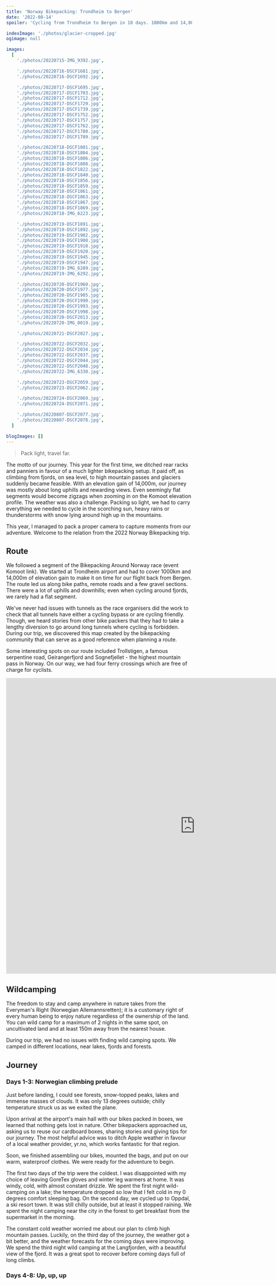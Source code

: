 ```yaml
---
title: 'Norway Bikepacking: Trondheim to Bergen'
date: '2022-08-14'
spoiler: 'Cycling from Trondheim to Bergen in 10 days. 1000km and 14,000m of elevation gain. Fjords, ferries and glaciers.'

indexImage: './photos/glacier-cropped.jpg'
ogimage: null

images:
  [
    './photos/20220715-IMG_9392.jpg',

    './photos/20220716-DSCF1681.jpg',
    './photos/20220716-DSCF1692.jpg',

    './photos/20220717-DSCF1695.jpg',
    './photos/20220717-DSCF1703.jpg',
    './photos/20220717-DSCF1712.jpg',
    './photos/20220717-DSCF1729.jpg',
    './photos/20220717-DSCF1739.jpg',
    './photos/20220717-DSCF1752.jpg',
    './photos/20220717-DSCF1757.jpg',
    './photos/20220717-DSCF1762.jpg',
    './photos/20220717-DSCF1780.jpg',
    './photos/20220717-DSCF1789.jpg',

    './photos/20220718-DSCF1801.jpg',
    './photos/20220718-DSCF1804.jpg',
    './photos/20220718-DSCF1806.jpg',
    './photos/20220718-DSCF1808.jpg',
    './photos/20220718-DSCF1822.jpg',
    './photos/20220718-DSCF1840.jpg',
    './photos/20220718-DSCF1856.jpg',
    './photos/20220718-DSCF1859.jpg',
    './photos/20220718-DSCF1861.jpg',
    './photos/20220718-DSCF1863.jpg',
    './photos/20220718-DSCF1867.jpg',
    './photos/20220718-DSCF1869.jpg',
    './photos/20220718-IMG_6223.jpg',

    './photos/20220719-DSCF1891.jpg',
    './photos/20220719-DSCF1892.jpg',
    './photos/20220719-DSCF1902.jpg',
    './photos/20220719-DSCF1908.jpg',
    './photos/20220719-DSCF1910.jpg',
    './photos/20220719-DSCF1920.jpg',
    './photos/20220719-DSCF1945.jpg',
    './photos/20220719-DSCF1947.jpg',
    './photos/20220719-IMG_6289.jpg',
    './photos/20220719-IMG_6292.jpg',

    './photos/20220720-DSCF1960.jpg',
    './photos/20220720-DSCF1977.jpg',
    './photos/20220720-DSCF1985.jpg',
    './photos/20220720-DSCF1990.jpg',
    './photos/20220720-DSCF1993.jpg',
    './photos/20220720-DSCF1998.jpg',
    './photos/20220720-DSCF2013.jpg',
    './photos/20220720-IMG_0019.jpg',

    './photos/20220721-DSCF2027.jpg',

    './photos/20220722-DSCF2032.jpg',
    './photos/20220722-DSCF2034.jpg',
    './photos/20220722-DSCF2037.jpg',
    './photos/20220722-DSCF2044.jpg',
    './photos/20220722-DSCF2048.jpg',
    './photos/20220722-IMG_6330.jpg',

    './photos/20220723-DSCF2059.jpg',
    './photos/20220723-DSCF2062.jpg',

    './photos/20220724-DSCF2069.jpg',
    './photos/20220724-DSCF2071.jpg',

    './photos/20220807-DSCF2077.jpg',
    './photos/20220807-DSCF2078.jpg',
  ]

blogImages: []
---
```


<MakeItBigContainer>
  <ImageComponent
    image={props.frontmatter.images[41]}
    alt="Glacier Cycling"
  ></ImageComponent>
</MakeItBigContainer>

> Pack light, travel far.

The motto of our journey. This year for the first time, we ditched rear racks and panniers in favour of a much lighter bikepacking setup. It paid off, as climbing from fjords, on sea level, to high mountain passes and glaciers suddenly became feasible. With an elevation gain of 14,000m, our journey was mostly about long uphills and rewarding views. Even seemingly flat segments would become zigzags when zooming in on the Komoot elevation profile. The weather was also a challenge. Packing so light, we had to carry everything we needed to cycle in the scorching sun, heavy rains or thunderstorms with snow lying around high up in the mountains.

This year, I managed to pack a proper camera to capture moments from our adventure. Welcome to the relation from the 2022 Norway Bikepacking trip.

## Route

We followed a segment of the Bikepacking Around Norway race (event Komoot link). We started at Trondheim airport and had to cover 1000km and 14,000m of elevation gain to make it on time for our flight back from Bergen. The route led us along bike paths, remote roads and a few gravel sections. There were a lot of uphills and downhills; even when cycling around fjords, we rarely had a flat segment.

We've never had issues with tunnels as the race organisers did the work to check that all tunnels have either a cycling bypass or are cycling friendly. Though, we heard stories from other bike packers that they had to take a lengthy diversion to go around long tunnels where cycling is forbidden. During our trip, we discovered this map created by the bikepacking community that can serve as a good reference when planning a route.

Some interesting spots on our route included Trollstigen, a famous serpentine road, Geirangerfjord and Sognefjellet - the highest mountain pass in Norway. On our way, we had four ferry crossings which are free of charge for cyclists.

<MakeItBigContainer>
  <IFrameContainer>
    <iframe
      src="https://www.komoot.com/tour/752460002/embed?profile=1"
      width="1024"
      height="800"
      frameborder="0"
      scrolling="no"
    ></iframe>
  </IFrameContainer>
</MakeItBigContainer>

## Wildcamping

The freedom to stay and camp anywhere in nature takes from the Everyman's Right (Norwegian Allemannsretten); it is a customary right of every human being to enjoy nature regardless of the ownership of the land. You can wild camp for a maximum of 2 nights in the same spot, on uncultivated land and at least 150m away from the nearest house.

During our trip, we had no issues with finding wild camping spots. We camped in different locations, near lakes, fjords and forests.

## Journey

### Days 1-3: Norwegian climbing prelude

Just before landing, I could see forests, snow-topped peaks, lakes and immense masses of clouds. It was only 13 degrees outside; chilly temperature struck us as we exited the plane.

Upon arrival at the airport's main hall with our bikes packed in boxes, we learned that nothing gets lost in nature. Other bikepackers approached us, asking us to reuse our cardboard boxes, sharing stories and giving tips for our journey. The most helpful advice was to ditch Apple weather in favour of a local weather provider, yr.no, which works fantastic for that region.

Soon, we finished assembling our bikes, mounted the bags, and put on our warm, waterproof clothes. We were ready for the adventure to begin.

<MakeItBigContainer>
  <ImageComponent
    image={props.frontmatter.images[0]}
    alt="Glacier Cycling"
  ></ImageComponent>
</MakeItBigContainer>

The first two days of the trip were the coldest. I was disappointed with my choice of leaving GoreTex gloves and winter leg warmers at home. It was windy, cold, with almost constant drizzle. We spent the first night wild-camping on a lake; the temperature dropped so low that I felt cold in my 0 degrees comfort sleeping bag. On the second day, we cycled up to Oppdal, a ski resort town. It was still chilly outside, but at least it stopped raining. We spent the night camping near the city in the forest to get breakfast from the supermarket in the morning.

The constant cold weather worried me about our plan to climb high mountain passes. Luckily, on the third day of the journey, the weather got a bit better, and the weather forecasts for the coming days were improving. We spend the third night wild camping at the Langfjorden, with a beautiful view of the fjord. It was a great spot to recover before coming days full of long climbs.

<MakeItBigContainer>
  <ImageComponent
    image={props.frontmatter.images[2]}
    alt="Glacier Cycling"
    isRow
  ></ImageComponent>
  <ThreePhotosContainer>
    <ImageComponent
      image={props.frontmatter.images[12]}
      alt="Glacier Cycling"
      isRow
    ></ImageComponent>
    <ImageComponent
      image={props.frontmatter.images[1]}
      alt="Glacier Cycling"
      noPadding
    ></ImageComponent>
    <ImageComponent
      image={props.frontmatter.images[11]}
      alt="Glacier Cycling"
      isRow
    ></ImageComponent>
  </ThreePhotosContainer>
  <Container>
    <Column>
      <ImageComponent
        image={props.frontmatter.images[7]}
        alt="Glacier Cycling"
        isRow
      ></ImageComponent>
    </Column>
    <Column>
      <ImageComponent
        image={props.frontmatter.images[9]}
        alt="Glacier Cycling"
        isRow
      ></ImageComponent>
    </Column>
    <Column>
      <ImageComponent
        image={props.frontmatter.images[10]}
        alt="Glacier Cycling"
        isRow
      ></ImageComponent>
    </Column>
  </Container>
</MakeItBigContainer>

### Days 4-8: Up, up, up

<ImageGallery images={props.frontmatter.images}></ImageGallery>

